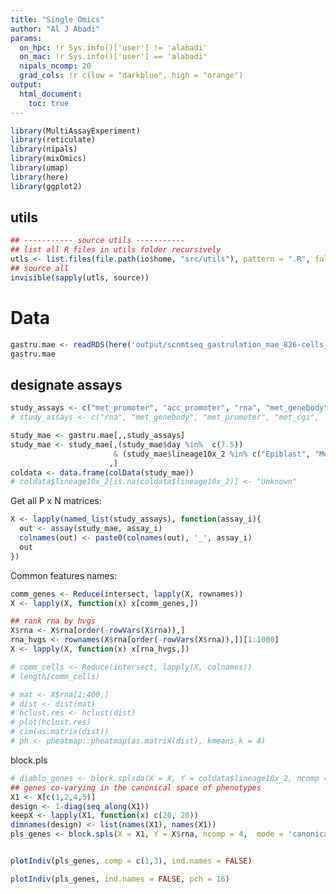 ```yaml
---
title: "Single Omics"
author: "Al J Abadi"
params:
  on_hpc: !r Sys.info()['user'] != 'alabadi'
  on_mac: !r Sys.info()['user'] == 'alabadi'
  nipals_ncomp: 20
  grad_cols: !r c(low = "darkblue", high = "orange")
output:
  html_document:
    toc: true
---
```


```r
library(MultiAssayExperiment)
library(reticulate)
library(nipals)
library(mixOmics)
library(umap)
library(here)
library(ggplot2)
```


## utils

```r
## ----------- source utils ----------- 
## list all R files in utils folder recursively
utls <- list.files(file.path(io$home, "src/utils"), pattern = ".R", full.names = TRUE, recursive = TRUE)
## source all
invisible(sapply(utls, source))
```

# Data

```r
gastru.mae <- readRDS(here('output/scnmtseq_gastrulation_mae_826-cells_orderedFeatures.rds'))  # MAE experiment
gastru.mae
```

## designate assays

```r
study_assays <- c("met_promoter", "acc_promoter", "rna", "met_genebody", "acc_genebody")
# study_assays <- c("rna", "met_genebody", "met_promoter", "met_cgi",  "acc_promoter", "acc_cgi",  "acc_p300", "acc_CTCF", "acc_DHS")
```


```r
study_mae <- gastru.mae[,,study_assays]
study_mae <- study_mae[,(study_mae$day %in%  c(7.5))
                       & (study_mae$lineage10x_2 %in% c("Epiblast", "Mesoderm", "Endoderm", "Ectoderm"))
                      ,]
coldata <- data.frame(colData(study_mae))
# coldata$lineage10x_2[is.na(coldata$lineage10x_2)] <- "Unknown"
```

Get all P x N matrices:

```r
X <- lapply(named_list(study_assays), function(assay_i){
  out <- assay(study_mae, assay_i)
  colnames(out) <- paste0(colnames(out), '_', assay_i)
  out
})


```

Common features names:

```r
comm_genes <- Reduce(intersect, lapply(X, rownames))
X <- lapply(X, function(x) x[comm_genes,])

## rank rna by hvgs
X$rna <- X$rna[order(-rowVars(X$rna)),]
rna_hvgs <- rownames(X$rna[order(-rowVars(X$rna)),])[1:1000]
X <- lapply(X, function(x) x[rna_hvgs,])

# comm_cells <- Reduce(intersect, lapply(X, colnames))
# length(comm_cells)
```

```r
# mat <- X$rna[1:400,]
# dist <- dist(mat)
# hclust.res <- hclust(dist)
# plot(hclust.res)
# cim(as.matrix(dist))
# ph <- pheatmap::pheatmap(as.matrix(dist), kmeans_k = 4)
```


block.pls
```r
# diablo_genes <- block.splsda(X = X, Y = coldata$lineage10x_2, ncomp = 2, keepX = keepX, mode = 'canonical')
## genes co-varying in the canonical space of phenotypes
X1 <- X[c(1,2,4,5)]
design <- 1-diag(seq_along(X1))
keepX <- lapply(X1, function(x) c(20, 20))
dimnames(design) <- list(names(X1), names(X1))
pls_genes <- block.spls(X = X1, Y = X$rna, ncomp = 4,  mode = 'canonical', design = design, keepX = keepX, keepY = c(20, 20))


plotIndiv(pls_genes, comp = c(1,3), ind.names = FALSE)
```

```r
plotIndiv(pls_genes, ind.names = FALSE, pch = 16)
```

```r

```

